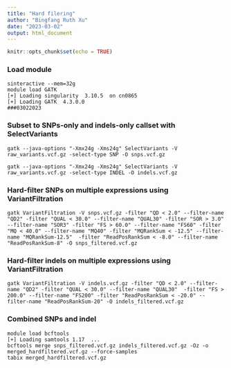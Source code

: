 ```yaml
---
title: "Hard filering"
author: "Bingfang Ruth Xu"
date: "2023-03-02"
output: html_document
---
```


```r
knitr::opts_chunk$set(echo = TRUE)
```

### Load module

```{}
sinteractive --mem=32g
module load GATK
[+] Loading singularity  3.10.5  on cn0865 
[+] Loading GATK  4.3.0.0 
###03022023
```

### Subset to SNPs-only and indels-only callset with SelectVariants

```{}
gatk --java-options "-Xmx24g -Xms24g" SelectVariants -V raw_variants.vcf.gz -select-type SNP -O snps.vcf.gz

gatk --java-options "-Xmx24g -Xms24g" SelectVariants -V raw_variants.vcf.gz -select-type INDEL -O indels.vcf.gz
```

### Hard-filter SNPs on multiple expressions using VariantFiltration

```{}
gatk VariantFiltration -V snps.vcf.gz -filter "QD < 2.0" --filter-name "QD2" -filter "QUAL < 30.0" --filter-name "QUAL30" -filter "SOR > 3.0" --filter-name "SOR3" -filter "FS > 60.0" --filter-name "FS60" -filter "MQ < 40.0" --filter-name "MQ40" -filter "MQRankSum < -12.5" --filter-name "MQRankSum-12.5"  -filter "ReadPosRankSum < -8.0" --filter-name "ReadPosRankSum-8" -O snps_filtered.vcf.gz
```

### Hard-filter indels on multiple expressions using VariantFiltration

```{}
gatk VariantFiltration -V indels.vcf.gz -filter "QD < 2.0" --filter-name "QD2" -filter "QUAL < 30.0" --filter-name "QUAL30"  -filter "FS > 200.0" --filter-name "FS200" -filter "ReadPosRankSum < -20.0" --filter-name "ReadPosRankSum-20" -O indels_filtered.vcf.gz
```  

### Combined SNPs and indel

```{}
module load bcftools
[+] Loading samtools 1.17  ... 
bcftools merge snps_filtered.vcf.gz indels_filtered.vcf.gz -Oz -o merged_hardfiltered.vcf.gz --force-samples
tabix merged_hardfiltered.vcf.gz
```